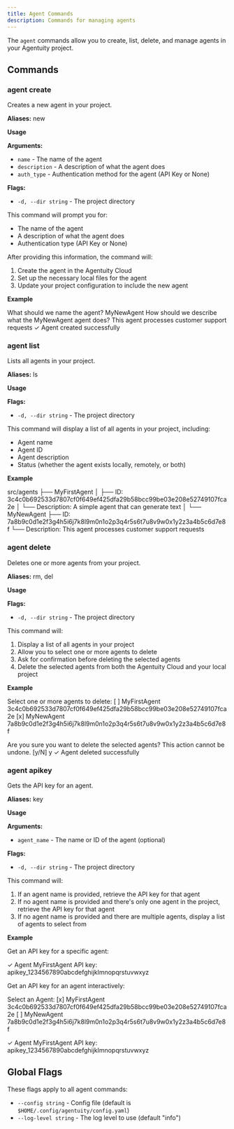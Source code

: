 ```yaml
---
title: Agent Commands
description: Commands for managing agents
---
```


The `agent` commands allow you to create, list, delete, and manage agents in your Agentuity project.

## Commands

### agent create

Creates a new agent in your project.

**Aliases:** new

**Usage**

<CLICommand command="agentuity agent create [name] [description] [auth_type]" />

**Arguments:**
- `name` - The name of the agent
- `description` - A description of what the agent does
- `auth_type` - Authentication method for the agent (API Key or None)

**Flags:**
- `-d, --dir string` - The project directory

This command will prompt you for:
- The name of the agent
- A description of what the agent does
- Authentication type (API Key or None)

After providing this information, the command will:
1. Create the agent in the Agentuity Cloud
2. Set up the necessary local files for the agent
3. Update your project configuration to include the new agent

**Example**

<CLICommand command="agentuity agent create">
	What should we name the agent? MyNewAgent
	How should we describe what the MyNewAgent agent does? This agent processes customer support requests
	✓ Agent created successfully
</CLICommand>

### agent list

Lists all agents in your project.

**Aliases:** ls

**Usage**

<CLICommand command="agentuity agent list" />

**Flags:**
- `-d, --dir string` - The project directory

This command will display a list of all agents in your project, including:
- Agent name
- Agent ID
- Agent description
- Status (whether the agent exists locally, remotely, or both)

**Example**

<CLICommand command="agentuity agent list">
src/agents
├── MyFirstAgent
│  ├── ID: 3c4c0b692533d7807cf0f649ef425dfa29b58bcc99be03e208e52749107fca2e
│  └── Description: A simple agent that can generate text
│
└── MyNewAgent
   ├── ID: 7a8b9c0d1e2f3g4h5i6j7k8l9m0n1o2p3q4r5s6t7u8v9w0x1y2z3a4b5c6d7e8f
   └── Description: This agent processes customer support requests
</CLICommand>

### agent delete

Deletes one or more agents from your project.

**Aliases:** rm, del

**Usage**

<CLICommand command="agentuity agent delete" />

**Flags:**
- `-d, --dir string` - The project directory

This command will:
1. Display a list of all agents in your project
2. Allow you to select one or more agents to delete
3. Ask for confirmation before deleting the selected agents
4. Delete the selected agents from both the Agentuity Cloud and your local project

**Example**

<CLICommand command="agentuity agent delete">
Select one or more agents to delete:
[ ] MyFirstAgent 3c4c0b692533d7807cf0f649ef425dfa29b58bcc99be03e208e52749107fca2e
[x] MyNewAgent 7a8b9c0d1e2f3g4h5i6j7k8l9m0n1o2p3q4r5s6t7u8v9w0x1y2z3a4b5c6d7e8f

Are you sure you want to delete the selected agents? This action cannot be undone. [y/N] y
✓ Agent deleted successfully
</CLICommand>

### agent apikey

Gets the API key for an agent.

**Aliases:** key

**Usage**

<CLICommand command="agentuity agent apikey [agent_name]" />

**Arguments:**
- `agent_name` - The name or ID of the agent (optional)

**Flags:**
- `-d, --dir string` - The project directory

This command will:
1. If an agent name is provided, retrieve the API key for that agent
2. If no agent name is provided and there's only one agent in the project, retrieve the API key for that agent
3. If no agent name is provided and there are multiple agents, display a list of agents to select from

**Example**

Get an API key for a specific agent:

<CLICommand command="agentuity agent apikey MyFirstAgent">
✓ Agent MyFirstAgent API key: apikey_1234567890abcdefghijklmnopqrstuvwxyz
</CLICommand>

Get an API key for an agent interactively:

<CLICommand command="agentuity agent apikey">
Select an Agent:
  [x] MyFirstAgent 3c4c0b692533d7807cf0f649ef425dfa29b58bcc99be03e208e52749107fca2e
  [ ] MyNewAgent 7a8b9c0d1e2f3g4h5i6j7k8l9m0n1o2p3q4r5s6t7u8v9w0x1y2z3a4b5c6d7e8f

✓ Agent MyFirstAgent API key: apikey_1234567890abcdefghijklmnopqrstuvwxyz
</CLICommand>

## Global Flags

These flags apply to all agent commands:

- `--config string` - Config file (default is `$HOME/.config/agentuity/config.yaml`)
- `--log-level string` - The log level to use (default "info")
